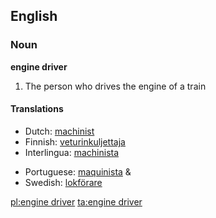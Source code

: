 ==English==

===Noun===
'''engine driver'''

# The person who drives the engine of a train

====Translations====
{{trans-top|person}}
*Dutch: [[machinist]] {{m}}
*Finnish: [[veturinkuljettaja]]
*Interlingua: [[machinista]]
{{trans-mid}}
*Portuguese: [[maquinista]] {{m}} & {{f}}
*Swedish: [[lokförare]] {{c}}
{{trans-bottom}}

[[pl:engine driver]]
[[ta:engine driver]]